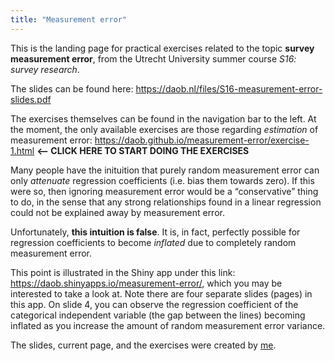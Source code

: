 ```yaml
---
title: "Measurement error"
---
```


This is the landing page for practical exercises related to the topic **survey measurement error**, from the Utrecht University summer course *S16: survey research*.

The slides can be found here: <https://daob.nl/files/S16-measurement-error-slides.pdf>

The exercises themselves can be found in the navigation bar to the left. At the moment, the only available exercises are those regarding *estimation* of measurement error: <https://daob.github.io/measurement-error/exercise-1.html> **\<\-- CLICK HERE TO START DOING THE EXERCISES**

Many people have the inituition that purely random measurement error can only *attenuate* regression coefficients (i.e. bias them towards zero). If this were so, then ignoring measurement error would be a "conservative" thing to do, in the sense that any strong relationships found in a linear regression could not be explained away by measurement error.

Unfortunately, **this intuition is false**. It is, in fact, perfectly possible for regression coefficients to become *inflated* due to completely random measurement error.

This point is illustrated in the Shiny app under this link: <https://daob.shinyapps.io/measurement-error/>, which you may be interested to take a look at. Note there are four separate slides (pages) in this app. On slide 4, you can observe the regression coefficient of the categorical independent variable (the gap between the lines) becoming inflated as you increase the amount of random measurement error variance.

The slides, current page, and the exercises were created by [me](https://daob.nl/about-me "A little more information about me (Daniel Oberski)").

